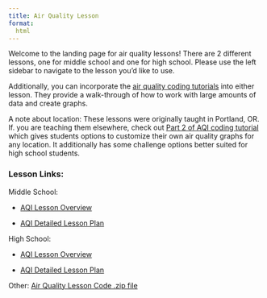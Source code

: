 ```yaml
---
title: Air Quality Lesson
format: 
  html
---
```


Welcome to the landing page for air quality lessons! There are 2 different lessons, one for middle school and one for high school. Please use the left sidebar to navigate to the lesson you'd like to use. 

Additionally, you can incorporate the [air quality coding tutorials](https://lewis-and-clark-data-science.github.io/6-12-Data-Science-Resources/tutorials/AQI_tutorial.html) into either lesson. They provide a walk-through of how to work with large amounts of data and create graphs. 

A note about location: These lessons were originally taught in Portland, OR. If. you are teaching them elsewhere, check out [Part 2 of AQI coding tutorial](https://lewis-and-clark-data-science.github.io/6-12-Data-Science-Resources/tutorials/AQI_tutorial_advanced.html) which gives students options to customize their own air quality graphs for any location. It additionally has some challenge options better suited for high school students. 


### Lesson Links: 

Middle School: 

-   [AQI Lesson Overview](AQI_middle_overview.qmd)

-   [AQI Detailed Lesson Plan](AQI_middle_lesson_plan.qmd)

High School: 

-   [AQI Lesson Overview](AQI_high_overview.qmd)

-   [AQI Detailed Lesson Plan](AQI_high_lesson_plan.qmd)




Other:
[Air Quality Lesson Code .zip file](https://lewis-and-clark-data-science.github.io/6-12-Data-Science-Resources/files/lesson_code_zips/AQILessonCode.zip)
